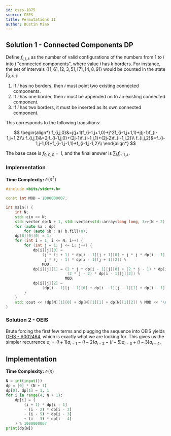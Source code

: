 ```yaml
---
id: cses-1075
source: CSES
title: Permutations II
author: Dustin Miao
---
```


## Solution 1 - Connected Components DP

Define $f_{i,j,k}$ as the number of valid configurations of the numbers from $1$ to $i$ into $j$ "connected components", where value $i$ has $k$ borders. For instance, the set of intervals $\{[1,6],[2,3,5],[7],[4,8,9]\}$ would be counted in the state $f_{9,4,1}$.

1. If $i$ has no borders, then $i$ must point two existing connected components.
2. If $i$ has one border, then $i$ must be appended on to an existing connected component.
3. If $i$ has two borders, it must be inserted as its own connected component.

This corresponds to the following transitions:

$$
\begin{align*}
f_{i,j,0}&=j(j+1)f_{i-1,j+1,0}+j^2f_{i-1,j+1,1}+j(j-1)f_{i-1,j+1,2}\\
f_{i,j,1}&=2jf_{i-1,j,0}+(2j-1)f_{i-1,j,1}+(2j-2)f_{i-1,j,2}\\
f_{i,j,2}&=f_{i-1,j-1,0}+f_{i-1,j-1,1}+f_{i-1,j-1,2}\\
\end{align*}
$$

The base case is $f_{0,0,0}=1$, and the final answer is $\sum_k f_{n,1,k}$.

### Implementation

**Time Complexity:** $\mathcal{O}(n^2)$

<LanguageSection>

<CPPSection>

```cpp
#include <bits/stdc++.h>

const int MOD = 1000000007;

int main() {
	int N;
	std::cin >> N;
	std::vector dp(N + 1, std::vector<std::array<long long, 3>>(N + 2));
	for (auto &a : dp)
		for (auto &b : a) b.fill(0);
	dp[0][0][0] = 1;
	for (int i = 1; i <= N; i++) {
		for (int j = 1; j <= i; j++) {
			dp[i][j][0] =
			    (j * (j + 1) * dp[i - 1][j + 1][0] + j * j * dp[i - 1][j + 1][1] +
			     j * (j - 1) * dp[i - 1][j + 1][2]) %
			    MOD;
			dp[i][j][1] = (2 * j * dp[i - 1][j][0] + (2 * j - 1) * dp[i - 1][j][1] +
			               (2 * j - 2) * dp[i - 1][j][2]) %
			              MOD;
			dp[i][j][2] =
			    (dp[i - 1][j - 1][0] + dp[i - 1][j - 1][1] + dp[i - 1][j - 1][2]) % MOD;
		}
	}
	std::cout << (dp[N][1][0] + dp[N][1][1] + dp[N][1][2]) % MOD << '\n';
}
```

</CPPSection>

</LanguageSection>

### Solution 2 - OEIS

Brute forcing the first few terms and plugging the sequence into OEIS yields [OEIS - A002464](https://oeis.org/A002464), which is exactly what we are looking for. This gives us the simpler recurrence $a_i=(i+1)a_{i-1} - (i-2)a_{i-2} - (i-5)a_{i-3} + (i-3)a_{i-4}$.

## Implementation

**Time Complexity:** $\mathcal{O}(n)$

<LanguageSection>

<PySection>

```py
N = int(input())
dp = [0] * (N + 1)
dp[0], dp[1] = 1, 1
for i in range(4, N + 1):
	dp[i] = (
		(i + 1) * dp[i - 1]
		- (i - 2) * dp[i - 2]
		- (i - 5) * dp[i - 3]
		+ (i - 3) * dp[i - 4]
	) % 1000000007
print(dp[N])
```

</PySection>

</LanguageSection>
